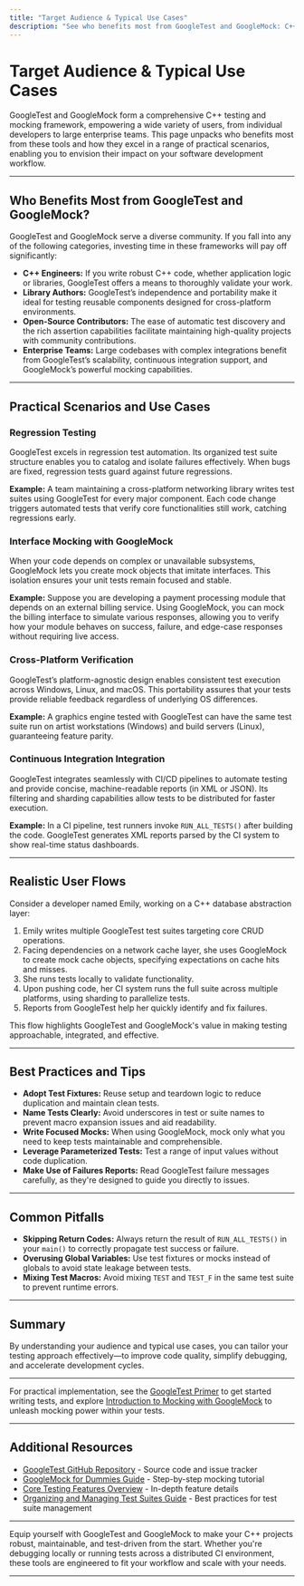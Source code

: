 ```yaml
---
title: "Target Audience & Typical Use Cases"
description: "See who benefits most from GoogleTest and GoogleMock: C++ engineers, library authors, open-source contributors, and enterprise teams. Survey practical scenarios like regression testing, interface mocking, cross-platform verification, and continuous integration integration."
---
```


# Target Audience & Typical Use Cases

GoogleTest and GoogleMock form a comprehensive C++ testing and mocking framework, empowering a wide variety of users, from individual developers to large enterprise teams. This page unpacks who benefits most from these tools and how they excel in a range of practical scenarios, enabling you to envision their impact on your software development workflow.

---

## Who Benefits Most from GoogleTest and GoogleMock?

GoogleTest and GoogleMock serve a diverse community. If you fall into any of the following categories, investing time in these frameworks will pay off significantly:

- **C++ Engineers:** If you write robust C++ code, whether application logic or libraries, GoogleTest offers a means to thoroughly validate your work.
- **Library Authors:** GoogleTest’s independence and portability make it ideal for testing reusable components designed for cross-platform environments.
- **Open-Source Contributors:** The ease of automatic test discovery and the rich assertion capabilities facilitate maintaining high-quality projects with community contributions.
- **Enterprise Teams:** Large codebases with complex integrations benefit from GoogleTest’s scalability, continuous integration support, and GoogleMock’s powerful mocking capabilities.

---

## Practical Scenarios and Use Cases

### Regression Testing

GoogleTest excels in regression test automation. Its organized test suite structure enables you to catalog and isolate failures effectively. When bugs are fixed, regression tests guard against future regressions.

**Example:** A team maintaining a cross-platform networking library writes test suites using GoogleTest for every major component. Each code change triggers automated tests that verify core functionalities still work, catching regressions early.

### Interface Mocking with GoogleMock

When your code depends on complex or unavailable subsystems, GoogleMock lets you create mock objects that imitate interfaces. This isolation ensures your unit tests remain focused and stable.

**Example:** Suppose you are developing a payment processing module that depends on an external billing service. Using GoogleMock, you can mock the billing interface to simulate various responses, allowing you to verify how your module behaves on success, failure, and edge-case responses without requiring live access.

### Cross-Platform Verification

GoogleTest’s platform-agnostic design enables consistent test execution across Windows, Linux, and macOS. This portability assures that your tests provide reliable feedback regardless of underlying OS differences.

**Example:** A graphics engine tested with GoogleTest can have the same test suite run on artist workstations (Windows) and build servers (Linux), guaranteeing feature parity.

### Continuous Integration Integration

GoogleTest integrates seamlessly with CI/CD pipelines to automate testing and provide concise, machine-readable reports (in XML or JSON). Its filtering and sharding capabilities allow tests to be distributed for faster execution.

**Example:** In a CI pipeline, test runners invoke `RUN_ALL_TESTS()` after building the code. GoogleTest generates XML reports parsed by the CI system to show real-time status dashboards.

---

## Realistic User Flows

Consider a developer named Emily, working on a C++ database abstraction layer:

1. Emily writes multiple GoogleTest test suites targeting core CRUD operations.
2. Facing dependencies on a network cache layer, she uses GoogleMock to create mock cache objects, specifying expectations on cache hits and misses.
3. She runs tests locally to validate functionality.
4. Upon pushing code, her CI system runs the full suite across multiple platforms, using sharding to parallelize tests.
5. Reports from GoogleTest help her quickly identify and fix failures.

This flow highlights GoogleTest and GoogleMock's value in making testing approachable, integrated, and effective.

---

## Best Practices and Tips

- **Adopt Test Fixtures:** Reuse setup and teardown logic to reduce duplication and maintain clean tests.
- **Name Tests Clearly:** Avoid underscores in test or suite names to prevent macro expansion issues and aid readability.
- **Write Focused Mocks:** When using GoogleMock, mock only what you need to keep tests maintainable and comprehensible.
- **Leverage Parameterized Tests:** Test a range of input values without code duplication.
- **Make Use of Failures Reports:** Read GoogleTest failure messages carefully, as they're designed to guide you directly to issues.

---

## Common Pitfalls

- **Skipping Return Codes:** Always return the result of `RUN_ALL_TESTS()` in your `main()` to correctly propagate test success or failure.
- **Overusing Global Variables:** Use test fixtures or mocks instead of globals to avoid state leakage between tests.
- **Mixing Test Macros:** Avoid mixing `TEST` and `TEST_F` in the same test suite to prevent runtime errors.

---

## Summary

By understanding your audience and typical use cases, you can tailor your testing approach effectively—to improve code quality, simplify debugging, and accelerate development cycles.

---

For practical implementation, see the [GoogleTest Primer](primer.md) to get started writing tests, and explore [Introduction to Mocking with GoogleMock](overview/introduction-product-value/googletest-and-googlemock) to unleash mocking power within your tests.


---

## Additional Resources

- [GoogleTest GitHub Repository](https://github.com/google/googletest) - Source code and issue tracker
- [GoogleMock for Dummies Guide](gmock_for_dummies.md) - Step-by-step mocking tutorial
- [Core Testing Features Overview](/overview/feature-summary/core-testing-features) - In-depth feature details
- [Organizing and Managing Test Suites Guide](/guides/core-workflows/organizing-tests) - Best practices for test suite management

---

Equip yourself with GoogleTest and GoogleMock to make your C++ projects robust, maintainable, and test-driven from the start. Whether you're debugging locally or running tests across a distributed CI environment, these tools are engineered to fit your workflow and scale with your needs.

---